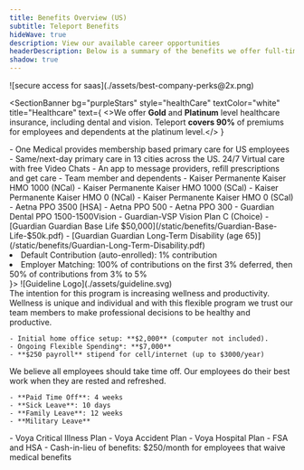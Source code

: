 ```yaml
---
title: Benefits Overview (US)
subtitle: Teleport Benefits
hideWave: true
description: View our available career opportunities
headerDescription: Below is a summary of the benefits we offer full-time employees based in the U.S. at Teleport. Our main goal is to give our employees the benefits they need to do their job well and to feel happy and secure in their career and life.
shadow: true
---
```


<Section bg="flatGray" pb={[0, 5]}>
  <SectionHeader
    bg="transparent"
    title={meta.title}
    subtitle={meta.subtitle}
    description={meta.headerDescription}
    width="100%"
    mode="none"
  >
    ![secure access for saas](./assets/best-company-perks@2x.png)
  </SectionHeader>
</Section>

<SectionBanner 
bg="purpleStars" 
style="healthCare"
textColor="white" 
title="Healthcare" 
text={
  <>We offer <strong>Gold</strong> and <strong>Platinum</strong> level healthcare insurance, including dental and vision.
   Teleport <strong>covers 90%</strong> of premiums for employees and dependents at the platinum level.</>
  }
>
  <NextImage src="./assets/benefits@2x.png" alt="A loving Pam" height={198} width={154}/>
</SectionBanner>

<GridDisplay bg="grayWave" cardStyle="benefitCard">
  <BenefitCard title="Medical Plans" cardBG="gray" src="./assets/one-medical.svg">
    - One Medical provides membership based primary care for US employees
    - Same/next-day primary care in 13 cities across the US. 24/7 Virtual care with free Video Chats
    - An app to message providers, refill prescriptions and get care
    - Team member and dependents
  </BenefitCard>
  <BenefitCard  cardBG="gray" src="./assets/kaiser.svg">
    - Kaiser Permanente Kaiser HMO 1000 (NCal)
    - Kaiser Permanente Kaiser HMO 1000 (SCal)
    - Kaiser Permanente Kaiser HMO 0 (NCal)
    - Kaiser Permanente Kaiser HMO 0 (SCal)
  </BenefitCard>
  <BenefitCard  cardBG="gray" src="./assets/aetna.svg">
    - Aetna PPO 3500 [HSA]
    - Aetna PPO 500
    - Aetna PPO 300
  </BenefitCard>
</GridDisplay>
<GridDisplay bg="flatWhite" cardStyle="benefitCard">
  <BenefitCard title="Dental, Vision, Life and Disability" cardBG="gray" src="./assets/guardian.svg">
    - Guardian Dental PPO 1500-1500Vision
    - Guardian-VSP Vision Plan C (Choice)
  </BenefitCard>
  <BenefitCard  title="Life Insurance" cardBG="gray" src="./assets/guardian.svg">
    - [Guardian Guardian Base Life $50,000](/static/benefits/Guardian-Base-Life-$50k.pdf)
  </BenefitCard>
  <BenefitCard  title="Long Term Disability" cardBG="gray" src="./assets/guardian.svg">
    - [Guardian Guardian Long-Term Disability (age 65)](/static/benefits/Guardian-Long-Term-Disability.pdf)
  </BenefitCard>
</GridDisplay>
<Section bg="grayWave">
  <SectionVisuals
  title="401K"
  contentWidth="700px"
  description={
    <ul>
      <li>Default Contribution (auto-enrolled): 1% contribution</li>
      <li>Employer Matching: 100% of contributions on the first 3% deferred, then 50% of contributions from 3% to 5%</li>
    </ul>
  }>
  ![Guideline Logo](./assets/guideline.svg)
  </SectionVisuals>
</Section>
<GridDisplay bg="flatWhite" cardStyle="benefitCard">
  <BenefitCard title="Enhanced Wellness Benefits" cardBG="orange" >
    The intention for this program is increasing wellness and productivity. Wellness is unique and individual 
    and with this flexible program we trust our team members to make professional decisions to be healthy and productive.

    - Initial home office setup: **$2,000** (computer not included).
    - Ongoing Flexible Spending*: **$7,000**
    - **$250 payroll** stipend for cell/internet (up to $3000/year)
  </BenefitCard>
  <BenefitCard  title="Vacation" cardBG="blue" >
    We believe all employees should take time off. Our employees do their best work when they are rested and refreshed.

    - **Paid Time Off**: 4 weeks
    - **Sick Leave**: 10 days
    - **Family Leave**: 12 weeks
    - **Military Leave**
  </BenefitCard>
  <BenefitCard  title="Additional Optional Benefits" cardBG="purple" >
    - Voya Critical Illness Plan
    - Voya Accident Plan
    - Voya Hospital Plan
    - FSA and HSA
    - Cash-in-lieu of benefits: $250/month for employees that waive medical benefits
  </BenefitCard>
</GridDisplay>
<TryTeleport/>